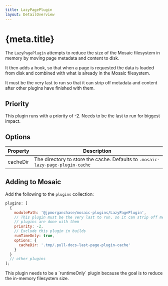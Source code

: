 ```yaml
---
title: LazyPagePlugin
layout: DetailOverview
---
```


# {meta.title}

The `LazyPagePlugin` attempts to reduce the size of the Mosaic filesystem in memory by moving page metadata and content to disk.

It then adds a hook, so that when a page is requested the data is loaded from disk and combined with what is already in the Mosaic filesystem.

<Callout variant="warning">
  It must be the very last to run so that it can strip off metadata and content after other plugins
  have finished with them.
</Callout>

## Priority

This plugin runs with a priority of -2. Needs to be the last to run for biggest impact.

## Options

| Property | Description                                                                    |
| -------- | ------------------------------------------------------------------------------ |
| cacheDir | The directory to store the cache. Defaults to `.mosaic-lazy-page-plugin-cache` |

## Adding to Mosaic

Add the following to the `plugins` collection:

```js
plugins: [
  {
    modulePath: '@jpmorganchase/mosaic-plugins/LazyPagePlugin',
    // This plugin must be the very last to run, so it can strip off metadata and content after the other
    // plugins are done with them
    priority: -2,
    // Exclude this plugin in builds
    runTimeOnly: true,
    options: {
      cacheDir: '.tmp/.pull-docs-last-page-plugin-cache'
    }
  }
  // other plugins
];
```

<Callout>
  This plugin needs to be a `runtimeOnly` plugin because the goal is to reduce the in-memory
  filesystem size.
</Callout>
